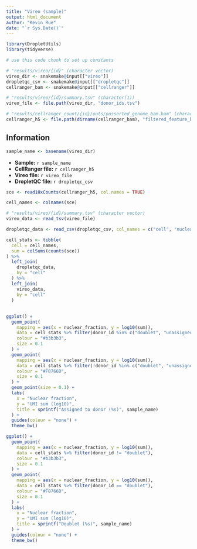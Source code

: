 ```yaml
---
title: "Vireo (sample)"
output: html_document
author: "Kevin Rue"
date: "`r Sys.Date()`"
---
```


```r
library(DropletUtils)
library(tidyverse)
```

```r
# use this code chunk to set up constants
```

```r
# "results/vireo/{id}" (character vector)
vireo_dir <- snakemake@input[["vireo"]]
dropletqc_csv <- snakemake@input[["dropletqc"]]
cellranger_bam <- snakemake@input[["cellranger"]]
```

```r
# "results/vireo/{id}/summary.tsv" (character(1))
vireo_file <- file.path(vireo_dir, "donor_ids.tsv")
```

```r
# "results/cellranger_count/{id}/outs/possorted_genome_bam.bam" (character(1))
cellranger_h5 <- file.path(dirname(cellranger_bam), "filtered_feature_bc_matrix.h5")
```

## Information

```r
sample_name <- basename(vireo_dir)
```

- **Sample:** `r sample_name`
- **CellRanger file:** `r cellranger_h5`
- **Vireo file:** `r vireo_file`
- **DropletQC file:** `r dropletqc_csv`

```r
sce <- read10xCounts(cellranger_h5, col.names = TRUE)
```

```r
cell_names <- colnames(sce)
```

```r
# "results/vireo/{id}/summary.tsv" (character vector)
vireo_data <- read_tsv(vireo_file)
```

```r
dropletqc_data <- read_csv(dropletqc_csv, col_names = c("cell", "nuclear_fraction"), skip = 1)
```

```r
cell_stats <- tibble(
  cell = cell_names,
  sum = colSums(counts(sce))
) %>%
  left_join(
    dropletqc_data,
    by = "cell"
  ) %>%
  left_join(
    vireo_data,
    by = "cell"
  )
```

##

```r
ggplot() +
  geom_point(
    mapping = aes(x = nuclear_fraction, y = log10(sum)),
    data = cell_stats %>% filter(donor_id %in% c("doublet", "unassigned")),
    colour = "#b3b3b3",
    size = 0.1
  ) +
  geom_point(
    mapping = aes(x = nuclear_fraction, y = log10(sum)),
    data = cell_stats %>% filter(!donor_id %in% c("doublet", "unassigned")),
    colour = "#F8766D",
    size = 0.1
  ) +
  geom_point(size = 0.1) +
  labs(
    x = "Nuclear fraction",
    y = "UMI sum (log10)",
    title = sprintf("Assigned to donor (%s)", sample_name)
  ) +
  guides(colour = "none") +
  theme_bw()
```

```r
ggplot() +
  geom_point(
    mapping = aes(x = nuclear_fraction, y = log10(sum)),
    data = cell_stats %>% filter(donor_id != "doublet"),
    colour = "#b3b3b3",
    size = 0.1
  ) +
  geom_point(
    mapping = aes(x = nuclear_fraction, y = log10(sum)),
    data = cell_stats %>% filter(donor_id == "doublet"),
    colour = "#F8766D",
    size = 0.1
  ) +
  labs(
    x = "Nuclear fraction",
    y = "UMI sum (log10)",
    title = sprintf("Doublet (%s)", sample_name)
  ) +
  guides(colour = "none") +
  theme_bw()
```
